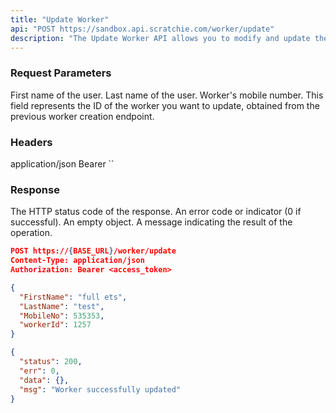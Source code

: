 ```yaml
---
title: "Update Worker"
api: "POST https://sandbox.api.scratchie.com/worker/update"
description: "The Update Worker API allows you to modify and update the details of a specific user within the Scratchie Open API system."
---
```


### Request Parameters

<ParamField body="FirstName" type="String">
  First name of the user.
</ParamField>

<ParamField body="LastName" type="String">
  Last name of the user.
</ParamField>

<ParamField body="MobileNo" type="Number">
  Worker's mobile number.
</ParamField>

<ParamField body="workerId" type="Number">
  This field represents the ID of the worker you want to update, obtained from the previous worker creation endpoint.
</ParamField>

### Headers

<ParamField body="Content-Type" type="String">
  application/json
</ParamField>

<ParamField body="Authorization" type="String">
  Bearer `<access_token>`
</ParamField>

### Response

<ResponseField name="status" type="Number">
  The HTTP status code of the response.
</ResponseField>

<ResponseField name="err" type="Number">
  An error code or indicator (0 if successful).
</ResponseField>

<ResponseField name="data" type="Object">
  An empty object.
</ResponseField>

<ResponseField name="msg" type="String">
  A message indicating the result of the operation.
</ResponseField>

<RequestExample>

```json
POST https://{BASE_URL}/worker/update
Content-Type: application/json
Authorization: Bearer <access_token>

{
  "FirstName": "full ets",
  "LastName": "test",
  "MobileNo": 535353,
  "workerId": 1257
}
```

</RequestExample>

<ResponseExample>

```json Response
{
  "status": 200,
  "err": 0,
  "data": {},
  "msg": "Worker successfully updated"
}
```

</ResponseExample>
